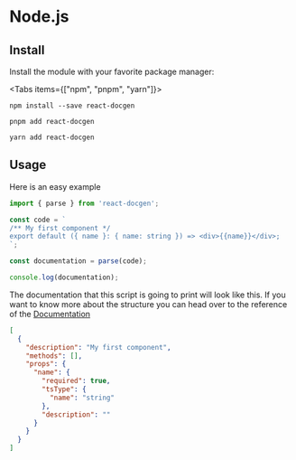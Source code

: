 
# Node.js

## Install

Install the module with your favorite package manager:

<Tabs items={["npm", "pnpm", "yarn"]}>
  <Tab>

```shell filename="Terminal" copy
npm install --save react-docgen
```

  </Tab>
  <Tab>

```shell filename="Terminal" copy
pnpm add react-docgen
```

  </Tab>
  <Tab>

```shell filename="Terminal" copy
yarn add react-docgen
```

  </Tab>
</Tabs>

## Usage

Here is an easy example

```ts filename="index.tsx" copy
import { parse } from 'react-docgen';

const code = `
/** My first component */
export default ({ name }: { name: string }) => <div>{{name}}</div>;
`;

const documentation = parse(code);

console.log(documentation);
```

The documentation that this script is going to print will look like this. If you
want to know more about the structure you can head over to the reference of the
[Documentation](../reference/documentation)

```json
[
  {
    "description": "My first component",
    "methods": [],
    "props": {
      "name": {
        "required": true,
        "tsType": {
          "name": "string"
        },
        "description": ""
      }
    }
  }
]
```
